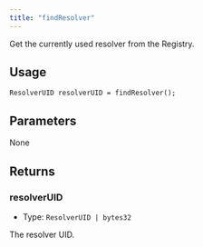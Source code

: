 ```yaml
---
title: "findResolver"
---
```


Get the currently used resolver from the Registry.

## Usage

```solidity
ResolverUID resolverUID = findResolver();
```

## Parameters

None

## Returns

### resolverUID

- Type: `ResolverUID | bytes32`

The resolver UID.
